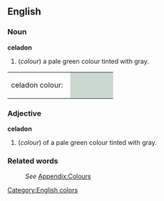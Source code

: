 ==English==
[[Category:English colors]]

===Noun===
'''celadon'''
#(''colour'') a pale green colour tinted with gray.
<table><tr><td>celadon colour: &nbsp;</td>
<td bgcolor="#CAD8CF" width="80">&nbsp; </td></tr></table>

===Adjective===
'''celadon'''
#(''colour'') of a pale green colour tinted with gray.

===Related words===
:''See'' [[Wiktionary_Appendix:Colours|Appendix:Colours]]